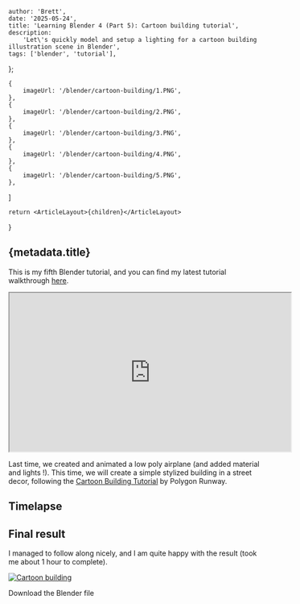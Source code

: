 
    author: 'Brett',
    date: '2025-05-24',
    title: 'Learning Blender 4 (Part 5): Cartoon building tutorial',
    description:
        'Let\'s quickly model and setup a lighting for a cartoon building illustration scene in Blender',
    tags: ['blender', 'tutorial'],
};

    {
        imageUrl: '/blender/cartoon-building/1.PNG',
    },
    {
        imageUrl: '/blender/cartoon-building/2.PNG',
    },
    {
        imageUrl: '/blender/cartoon-building/3.PNG',
    },
    {
        imageUrl: '/blender/cartoon-building/4.PNG',
    },
    {
        imageUrl: '/blender/cartoon-building/5.PNG',
    },
]

    return <ArticleLayout>{children}</ArticleLayout>

}

## {metadata.title}

This is my fifth Blender tutorial, and you can find my latest tutorial walkthrough [here](/articles/blender-airplane-loop-animation). 

<iframe 
    width="560"
    height="315"
    src="https://www.youtube.com/embed/Qvhyu9irglM?si=xWPIyzZZXIfZ-Ykk"
    title="YouTube video player"
    allow="accelerometer; autoplay; clipboard-write; encrypted-media; gyroscope; picture-in-picture; web-share"
    referrerPolicy="strict-origin-when-cross-origin"
    allowFullScreen
    className="place-self-center"
    >
</iframe>

Last time, we created and animated a low poly airplane (and added material and lights !).
This time, we will create a simple stylized building in a street decor, following the [Cartoon Building Tutorial](https://www.youtube.com/watch?v=Qvhyu9irglM&ab_channel=PolygonRunway) by Polygon Runway.

## Timelapse

<ImageList images={images} />

## Final result

I managed to follow along nicely, and I am quite happy with the result (took me about 1 hour to complete).

[![Cartoon building](/blender/cartoon-building/render.png)](/blender/cartoon-building/render.png)

<div className="flex justify-center mt-4 mb-8">
    <Link href="/blender/cartoon-building/building.blend">Download the Blender file</Link>
</div>
